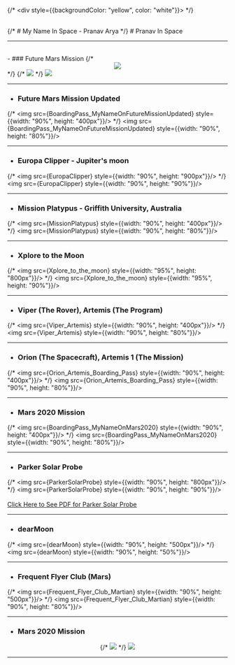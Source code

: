 
{/* <div style={{backgroundColor: "yellow", color: "white"}}> */}
<div style={{color: "white"}}>
<br/>
{/* # My Name In Space - Pranav Arya */}
# Pranav In Space
<hr/>
<br/>
- ### Future Mars Mission
{/* <center><img src={ImageP} style={{width: "80%", height: "400px"}}/></center> */}
{/* <img src={BoardingPass_MyNameOnFutureMission} style={{width: "90%", height: "400px"}}/> */}
<img src={BoardingPass_MyNameOnFutureMission} style={{width: "90%", height: "80%"}}/>
<hr/>

- ### Future Mars Mission Updated
{/* <img src={BoardingPass_MyNameOnFutureMissionUpdated} style={{width: "90%", height: "400px"}}/> */}
<img src={BoardingPass_MyNameOnFutureMissionUpdated} style={{width: "90%", height: "80%"}}/>
<hr/>

- ### Europa Clipper - Jupiter's moon
{/* <img src={EuropaClipper} style={{width: "90%", height: "900px"}}/> */}
<img src={EuropaClipper} style={{width: "90%", height: "90%"}}/>
<hr/>

- ### Mission Platypus - Griffith University, Australia
{/* <img src={MissionPlatypus} style={{width: "90%", height: "400px"}}/> */}
<img src={MissionPlatypus} style={{width: "90%", height: "80%"}}/>
<hr/>

- ### Xplore to the Moon
{/* <img src={Xplore_to_the_moon} style={{width: "95%", height: "800px"}}/> */}
<img src={Xplore_to_the_moon} style={{width: "95%", height: "90%"}}/>
<hr/>

- ### Viper (The Rover), Artemis (The Program)
{/* <img src={Viper_Artemis} style={{width: "90%", height: "400px"}}/> */}
<img src={Viper_Artemis} style={{width: "90%", height: "80%"}}/>
<hr/>

- ### Orion (The Spacecraft), Artemis 1 (The Mission)
{/* <img src={Orion_Artemis_Boarding_Pass} style={{width: "90%", height: "400px"}}/> */}
<img src={Orion_Artemis_Boarding_Pass} style={{width: "90%", height: "80%"}}/>
<hr/>

- ### Mars 2020 Mission
{/* <img src={BoardingPass_MyNameOnMars2020} style={{width: "90%", height: "400px"}}/> */}
<img src={BoardingPass_MyNameOnMars2020} style={{width: "90%", height: "80%"}}/>
<hr/>

- ### Parker Solar Probe
{/* <img src={ParkerSolarProbe} style={{width: "90%", height: "800px"}}/> */}
<img src={ParkerSolarProbe} style={{width: "90%", height: "90%"}}/>
<br/>
<br/>
<a href={ParkerSolarProbePDF} target="_blank">Click Here to See PDF for Parker Solar Probe</a>
<hr/>

- ### dearMoon
{/* <img src={dearMoon} style={{width: "90%", height: "500px"}}/> */}
<img src={dearMoon} style={{width: "90%", height: "50%"}}/>
<hr/>

- ### Frequent Flyer Club (Mars)
{/* <img src={Frequent_Flyer_Club_Martian} style={{width: "90%", height: "500px"}}/> */}
<img src={Frequent_Flyer_Club_Martian} style={{width: "90%", height: "80%"}}/>
<hr/>

- ### Mars 2020 Mission
<center>
{/* <img src={mars2020} style={{width: "40%", height: "400px"}}/> */}
<img src={mars2020} style={{width: "40%", height: "50%"}}/>
</center>
<hr/>

</div>